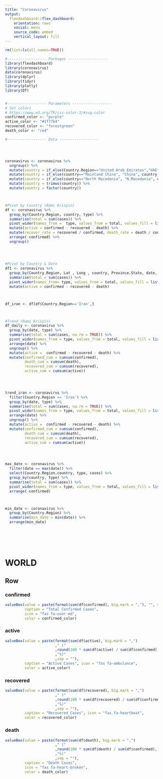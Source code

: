 ```yaml
---
title: "Coronavirus"
output: 
  flexdashboard::flex_dashboard:
    orientation: rows
    social: menu
    source_code: embed
    vertical_layout: fill
---
```



```r

rm(list=ls(all.names=TRUE))

#------------------ Packages ------------------
library(flexdashboard)
library(coronavirus)
data(coronavirus)
library(dplyr)
library(tidyr)
library(plotly)
library(DT)


#------------------ Parameters ------------------
# Set colors
# https://www.w3.org/TR/css-color-3/#svg-color
confirmed_color <- "purple"
active_color <- "#1f77b4"
recovered_color <- "forestgreen"
death_color <- "red"

#------------------ Data ------------------




coronavirus <- coronavirus %>% 
  ungroup() %>%
  mutate(country = if_else(Country.Region=="United Arab Emirates","UAE",Country.Region)) %>%
  mutate(country = if_else(country=="Mainland China", "China", country)) %>%
  mutate(country = if_else(country=="North Macedonia", "N.Macedonia", country)) %>%
  mutate(country = trimws(country)) %>%
  mutate(country = factor(country))



#Pivot by Country (Rami Krispin)
df <- coronavirus %>% 
  group_by(Country.Region, country, type) %>%
  summarise(total = sum(cases)) %>%
  pivot_wider(names_from =  type, values_from = total, values_fill = list(total=0))  %>%
  mutate(active = confirmed - recovered - death) %>%
  mutate(recover_rate = recovered / confirmed, death_rate = death / confirmed, active_rate = active / confirmed) %>% 
  arrange(-confirmed) %>%
  ungroup()
  
  
  

#Pivot by Country & Date
df1 <- coronavirus %>% 
  group_by(Country.Region, Lat , Long , country, Province.State, date, type) %>%
  summarise(total = sum(cases)) %>%
  pivot_wider(names_from= type, values_from = total, values_fill = list(total=0)) %>%
  mutate(active = confirmed - recovered - death)



df_iran <- df[df$Country.Region=='Iran',]



#Trend (Rami Krispin)
df_daily <- coronavirus %>% 
  group_by(date, type) %>%
  summarise(total = sum(cases, na.rm = TRUE)) %>%
  pivot_wider(names_from = type, values_from = total, values_fill = list(total=0)) %>%
  arrange(date) %>%
  ungroup() %>%
  mutate(active =  confirmed - recovered - death) %>%
  mutate(confirmed_cum = cumsum(confirmed),
         death_cum = cumsum(death),
         recovered_cum = cumsum(recovered),
         active_cum = cumsum(active))


  

trend_iran <- coronavirus %>% 
  filter(Country.Region == 'Iran') %>%
  group_by(date, type) %>%
  summarise(total = sum(cases, na.rm = TRUE)) %>%
  pivot_wider(names_from = type, values_from = total, values_fill = list(total=0)) %>%
  arrange(date) %>%
  ungroup() %>%
  mutate(active =  confirmed - recovered - death) %>%
  mutate(confirmed_cum = cumsum(confirmed),
         death_cum = cumsum(death),
         recovered_cum = cumsum(recovered),
         active_cum = cumsum(active))




max_date <- coronavirus %>% 
  filter(date == max(date)) %>%
  select(Country.Region,country, type, cases) %>%
  group_by(country, type) %>%
  summarise(total = sum(cases)) %>%
  pivot_wider(names_from = type, values_from = total, values_fill = list(total=0)) %>%
  arrange(-confirmed)



min_date <- coronavirus %>%
  group_by(Country.Region) %>%
  summarise(min_date = min(date)) %>%
  arrange(min_date)







```

WORLD
=======================================================================

Row
-----------------------------------------------------------------------
  
### confirmed {.value-box}
  
```r

valueBox(value = paste(format(sum(df$confirmed), big.mark = ","), "", sep = " "), 
         caption = "Total Confirmed Cases", 
         icon = "fas fa-user-md", 
         color = confirmed_color)
```


### active {.value-box}

```r
valueBox(value = paste(format(sum(df$active), big.mark = ",")
                       ," ("
                       ,round(100 * sum(df$active) / sum(df$confirmed), 1)
                       ,"%)"
                       ,sep = ""), 
         caption = "Active Cases", icon = "fas fa-ambulance", 
         color = active_color)
```

### recovered {.value-box}

```r
valueBox(value = paste(format(sum(df$recovered), big.mark = ",")
                       ," ("
                       ,round(100 * sum(df$recovered) / sum(df$confirmed), 1) 
                       ,"%)"
                       ,sep = ""), 
         caption = "Recovered Cases", icon = "fas fa-heartbeat", 
         color = recovered_color)
```

### death {.value-box}

```r

valueBox(value = paste(format(sum(df$death), big.mark = ",")
                       ," ("
                       ,round(100 * sum(df$death) / sum(df$confirmed), 1)
                       ,"%)"
                       ,sep = ""),
         caption = "Death Cases", 
         icon = "fas fa-heart-broken", 
         color = death_color)
```


